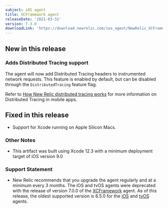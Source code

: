 ```yaml
---
subject: iOS agent
title: XCFramework agent
releaseDate: '2021-03-31'
version: 7.3.0
downloadLink: 'https://download.newrelic.com/ios_agent/NewRelic_XCFramework_Agent_7.3.0.zip'
---
```


## New in this release

### Adds Distributed Tracing support

The agent will now add Distributed Tracing headers to instrumented network requests. This feature is enabled by default, but can be disabled through the `DistributedTracing` feature flag.

Refer to [How New Relic distributed tracing works](/docs/understand-dependencies/distributed-tracing/get-started/how-new-relic-distributed-tracing-works/#no-sampling) for more information on Distributed Tracing in mobile apps.

## Fixed in this release

* Support for Xcode running on Apple Silicon Macs.

### Other Notes

* This artifact was built using Xcode 12.3 with a minimum deployment target of iOS version 9.0

### Support Statement

* New Relic recommends that you upgrade the agent regularly and at a minimum every 3 months. The iOS and tvOS agents were deprecated with the release of version 7.0.0 of the [XCFramework](https://docs.newrelic.com/docs/release-notes/mobile-release-notes/xcframework-release-notes/xcframework-agent-700) agent. As of this release, the oldest supported version is 6.5.0 for the [iOS](https://docs.newrelic.com/docs/release-notes/mobile-release-notes/ios-release-notes/ios-agent-650) and [tvOS](https://docs.newrelic.com/docs/release-notes/mobile-release-notes/tvos-release-notes/tvos-agent-650) agents.
